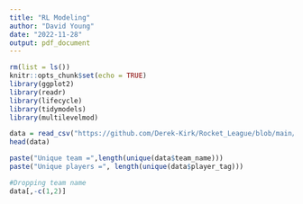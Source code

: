 ```yaml
---
title: "RL Modeling"
author: "David Young"
date: "2022-11-28"
output: pdf_document
---
```


```r
rm(list = ls())
knitr::opts_chunk$set(echo = TRUE)
library(ggplot2)
library(readr)
library(lifecycle)
library(tidymodels)
library(multilevelmod)
```

```r
data = read_csv("https://github.com/Derek-Kirk/Rocket_League/blob/main/joined_data.csv?raw=true")
head(data)

```
```r
paste("Unique team =",length(unique(data$team_name)))
paste("Unique players =", length(unique(data$player_tag)))
```


```r
#Dropping team name 
data[,-c(1,2)]
```

